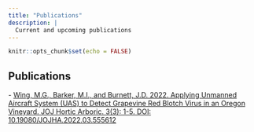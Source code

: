 ```yaml
---
title: "Publications"
description: |
  Current and upcoming publications
---
```


```r
knitr::opts_chunk$set(echo = FALSE)
```

## Publications

\- [Wing, M.G., Barker, M.I., and Burnett, J.D. 2022. Applying Unmanned Aircraft System (UAS) to Detect Grapevine Red Blotch Virus in an Oregon Vineyard. JOJ Hortic Arboric. 3(3): 1-5. DOI: 10.19080/JOJHA.2022.03.555612](https://juniperpublishers.com/jojha/pdf/JOJHA.MS.ID.555612.pdf)

<!-- -   [Another article](articles/article2.html) -->
